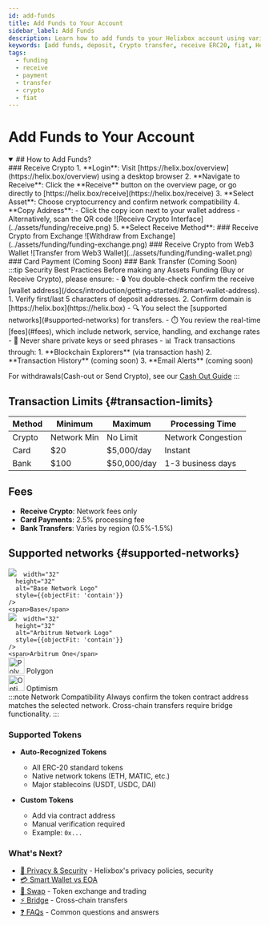 ```yaml
---
id: add-funds
title: Add Funds to Your Account
sidebar_label: Add Funds
description: Learn how to add funds to your Helixbox account using various payment methods
keywords: [add funds, deposit, Crypto transfer, receive ERC20, fiat, Helixbox]
tags:
  - funding
  - receive 
  - payment
  - transfer
  - crypto
  - fiat
---
```



# Add Funds to Your Account
<details open='true'>
<summary>
## How to Add Funds?
</summary>
<Tabs>
<TabItem value="crypto" label="Receive Crypto" default>
  ### Receive Crypto
  1. **Login**: Visit [https://helix.box/overview](https://helix.box/overview) using a desktop browser
  2. **Navigate to Receive**: Click the **Receive** button on the overview page, or go directly to [https://helix.box/receive](https://helix.box/receive)
  3. **Select Asset**: Choose cryptocurrency and confirm network compatibility
  4. **Copy Address**:  
    - Click the copy icon next to your wallet address
    - Alternatively, scan the QR code
  ![Receive Crypto Interface](../assets/funding/receive.png)  
  5. **Select Receive Method**:  
    <Tabs>
      <TabItem value="exchange" label="Exchange">
        ### Receive Crypto from Exchange
        ![Withdraw from Exchange](../assets/funding/funding-exchange.png)
      </TabItem>  
       <TabItem value="web3-wallet" label="Web3 Wallet">
        ### Receive Crypto from Web3 Wallet
         ![Transfer from Web3 Wallet](../assets/funding/funding-wallet.png)
      </TabItem>  
    </Tabs>
</TabItem>

<TabItem value="card" label="Card Payment">
  ### Card Payment (Coming Soon)
</TabItem>

<TabItem value="bank" label="Bank Transfer">
  ### Bank Transfer (Coming Soon)
</TabItem>
</Tabs>
</details>
:::tip Security Best Practices
Before making any Assets Funding (Buy or Receive Crypto), please ensure:
- 🔒 You double-check confirm the receive [wallet address](/docs/introduction/getting-started/#smart-wallet-address).
  1. Verify first/last 5 characters of deposit addresses. 
  2. Confirm domain is [https://helix.box](https://helix.box)  
- 🔍 You select the [supported networks](#supported-networks) for transfers.
- ⏱️ You review the real-time [fees](#fees), which include network, service, handling, and exchange rates
- 📧 Never share private keys or seed phrases 
- 📊 Track transactions through:
    1. **Blockchain Explorers** (via transaction hash)
    2. **Transaction History** (coming soon)
    3. **Email Alerts** (coming soon)

For withdrawals(Cash-out or Send Crypto), see our [Cash Out Guide](./cash-out-crypto)
::: 


##  Transaction Limits {#transaction-limits}

| Method  | Minimum     | Maximum          | Processing Time       |
|---------|-------------|------------------|-----------------------|
| Crypto  | Network Min | No Limit         | Network Congestion    |
| Card    | $20         | $5,000/day       | Instant               |
| Bank    | $100        | $50,000/day      | 1-3 business days     |

## Fees
- **Receive Crypto**: Network fees only
- **Card Payments**: 2.5% processing fee
- **Bank Transfers**: Varies by region (0.5%-1.5%)


## Supported networks {#supported-networks}

<div style={{display: 'flex', flexDirection: 'column', gap: '12px', margin: '24px'}}>
  <div style={{display: 'flex', alignItems: 'center', gap: '12px'}}>
    <img 
         src="https://helixbox-ui-dev.vercel.app/_next/image?url=https%3A%2F%2Fcoin-images.coingecko.com%2Fasset_platforms%2Fimages%2F131%2Flarge%2Fbase-network.png%3F1720533039&w=64&q=75&dpl=dpl_47wih5NBVEQx3mubAcjTSy18Q1AR" 

      width="32"
      height="32" 
      alt="Base Network Logo"
      style={{objectFit: 'contain'}}
    />
    <span>Base</span>
  </div>
  
  <div style={{display: 'flex', alignItems: 'center', gap: '12px'}}>
    <img 
         src="https://helixbox-ui-dev.vercel.app/_next/image?url=https%3A%2F%2Fcoin-images.coingecko.com%2Fasset_platforms%2Fimages%2F33%2Flarge%2FAO_logomark.png%3F1706606717&w=32&q=75&dpl=dpl_47wih5NBVEQx3mubAcjTSy18Q1AR" 

      width="32"
      height="32"
      alt="Arbitrum Network Logo"
      style={{objectFit: 'contain'}}
    />
    <span>Arbitrum One</span>
  </div>

  <div style={{display: 'flex', alignItems: 'center', gap: '12px'}}>
    <img 
src="https://helixbox-ui-dev.vercel.app/_next/image?url=https%3A%2F%2Fcoin-images.coingecko.com%2Fasset_platforms%2Fimages%2F15%2Flarge%2Fpolygon_pos.png%3F1706606645&w=64&q=75&dpl=dpl_47wih5NBVEQx3mubAcjTSy18Q1AR" 
      width="32"
      height="32"
      alt="Polygon Network Logo"
      style={{objectFit: 'contain'}}
    />
    <span>Polygon</span>
  </div>

  <div style={{display: 'flex', alignItems: 'center', gap: '12px'}}>
    <img 
    src="https://helixbox-ui-dev.vercel.app/_next/image?url=https%3A%2F%2Fcoin-images.coingecko.com%2Fasset_platforms%2Fimages%2F41%2Flarge%2Foptimism.png%3F1706606778&w=48&q=75&dpl=dpl_47wih5NBVEQx3mubAcjTSy18Q1AR"    
    width="32"
      height="32"
      alt="Optimism Network Logo"
      style={{objectFit: 'contain'}}
    />
    <span>Optimism</span>
  </div>
</div>
:::note Network Compatibility
Always confirm the token contract address matches the selected network. Cross-chain transfers require bridge functionality.
:::


### Supported Tokens
- **Auto-Recognized Tokens**
  - All ERC-20 standard tokens
  - Native network tokens (ETH, MATIC, etc.)
  - Major stablecoins (USDT, USDC, DAI)

- **Custom Tokens**
  - Add via contract address
  - Manual verification required
  - Example: `0x...` 



### What's Next?
- [🔐 Privacy & Security](/docs/introduction/privacy-security) - Helixbox's privacy policies, security
- [💳 Smart Wallet vs EOA](/docs/faqs/smart-wallet-faq)
- [🔄 Swap](/docs/swap) - Token exchange and trading
- [⚡ Bridge](/docs/bridge) - Cross-chain transfers
- [❓ FAQs](/docs/faqs/smart-wallet-faq) - Common questions and answers


